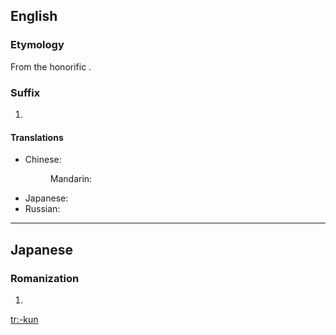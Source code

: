 ==English==

===Etymology===
From the {{etyl|ja|en}} honorific {{m|ja|くん}}.

===Suffix===
{{en-suffix}}

# {{lb|en|anime and manga fandom}} {{non-gloss definition|Appended to a young man's name or nickname to indicate familiarity.}}

====Translations====
{{trans-top|nominal affix indicating familiarity}}
* Chinese:
*: Mandarin: {{t|cmn|君|tr=jūn|sc=Hani}}
{{trans-mid}}
* Japanese: {{t|ja|くん|tr=-kun}}
* Russian: {{t|ru|-кун}}
{{trans-bottom}}

----

==Japanese==

===Romanization===
{{ja-romaji}}

# {{ja-romanization of|くん}}

[[tr:-kun]]